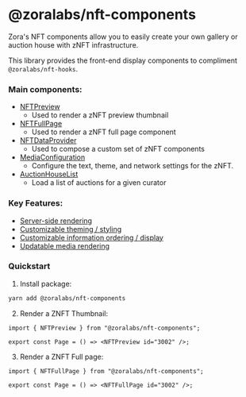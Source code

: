 
<Meta title="Introduction" />

# @zoralabs/nft-components

Zora's NFT components allow you to easily create your own gallery or auction house with zNFT infrastructure.

This library provides the front-end display components to compliment `@zoralabs/nft-hooks`.

### Main components:

- [NFTPreview](?path=/docs/renderer-nftpreview--image)
  - Used to render a zNFT preview thumbnail
- [NFTFullPage](?path=/docs/renderer-nftfull--image)
  - Used to render a zNFT full page component
- [NFTDataProvider](?path=/story/renderer-nftdataprovider--page)
  - Used to compose a custom set of zNFT components
- [MediaConfiguration](?path=/story/renderer-mediaconfiguration--page)
  - Configure the text, theme, and network settings for the zNFT.
- [AuctionHouseList](?path=/docs/renderer-auctionhouselist--images)
  - Load a list of auctions for a given curator

### Key Features:

- [Server-side rendering](?path=/story/about-serverrendering--page)
- [Customizable theming / styling](?path=/story/theming-previewcomponent--preview-card)
- [Customizable information ordering / display](?path=/story/renderer-about--page)
- [Updatable media rendering](?path=/story/about-customcomponentdocs--page)

### Quickstart

1. Install package:

```bash
yarn add @zoralabs/nft-components
```

2. Render a ZNFT Thumbnail:

```tsx
import { NFTPreview } from "@zoralabs/nft-components";

export const Page = () => <NFTPreview id="3002" />;
```

3. Render a ZNFT Full page:

```tsx
import { NFTFullPage } from "@zoralabs/nft-components";

export const Page = () => <NFTFullPage id="3002" />;
```
